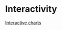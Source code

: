 # Interactivity {#sec-interactivity}

::: {.callout-note}
[Interactive charts](https://r-graph-gallery.com/interactive-charts.html)
:::
